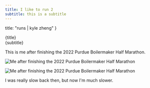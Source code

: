 ```yaml
---
title: I like to run 2
subtitle: this is a subtitle
---
```


  title: "runs | kyle zheng"
}


<div>{title}</div>
<div>{subtitle}</div>

This is me after finishing the 2022 Purdue Boilermaker Half Marathon.

![Me after finishing the 2022 Purdue Boilermaker Half Marathon](../../../public/images/runs.jpg)

<Image src={runsImg} alt="Me after finishing the 2022 Purdue Boilermaker Half Marathon" />

I was really slow back then, but now I'm much slower.

